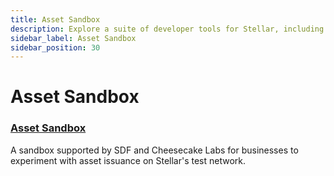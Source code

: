 ```yaml
---
title: Asset Sandbox
description: Explore a suite of developer tools for Stellar, including asset sandbox.
sidebar_label: Asset Sandbox
sidebar_position: 30
---
```


# Asset Sandbox

### [Asset Sandbox](https://stellar.cheesecakelabs.com/?utm_source=stellar&utm_medium=landing-page&utm_campaign=stellar-asset-sandbox)

A sandbox supported by SDF and Cheesecake Labs for businesses to experiment with asset issuance on Stellar's test network.
